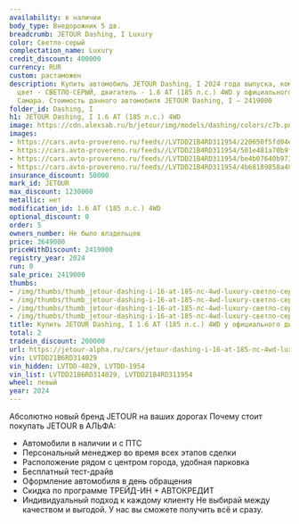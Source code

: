 ```yaml
---
availability: в наличии
body_type: Внедорожник 5 дв.
breadcrumb: JETOUR Dashing, I Luxury
color: Светло-серый
complectation_name: Luxury
credit_discount: 400000
currency: RUR
custom: растаможен
description: Купить автомобиль JETOUR Dashing, I 2024 года выпуска, комплектация Luxury,
  цвет - СВЕТЛО-СЕРЫЙ, двигатель - 1.6 AT (185 л.с.) 4WD у официального дилера в г.
  Самара. Стоимость данного автомобиля JETOUR Dashing, I – 2419000
folder_id: Dashing, I
h1: JETOUR Dashing, I 1.6 AT (185 л.с.) 4WD
image: https://cdn.alexsab.ru/b/jetour/img/models/dashing/colors/c7b.png
images:
- https://cars.avto-provereno.ru/feeds//LVTDD21B4RD311954/220650f5fd04ec55a62c097ef2f7985c.jpg
- https://cars.avto-provereno.ru/feeds//LVTDD21B4RD311954/501e481a70b9f72f6fa3ed56170320b5.jpg
- https://cars.avto-provereno.ru/feeds//LVTDD21B4RD311954/be4b07640b973df8870a60dc0dffd35c.jpg
- https://cars.avto-provereno.ru/feeds//LVTDD21B4RD311954/4b68189858a48a82bf10d663520a846c.jpg
insurance_discount: 50000
mark_id: JETOUR
max_discount: 1230000
metallic: нет
modification_id: 1.6 AT (185 л.с.) 4WD
optional_discount: 0
order: 5
owners_number: Не было владельцев
price: 3649000
priceWithDiscount: 2419000
registry_year: 2024
run: 0
sale_price: 2419000
thumbs:
- /img/thumbs/thumb_jetour-dashing-i-16-at-185-лс-4wd-luxury-светло-серый-2024_7985c_0.webp
- /img/thumbs/thumb_jetour-dashing-i-16-at-185-лс-4wd-luxury-светло-серый-2024_320b5_1.webp
- /img/thumbs/thumb_jetour-dashing-i-16-at-185-лс-4wd-luxury-светло-серый-2024_fd35c_2.webp
- /img/thumbs/thumb_jetour-dashing-i-16-at-185-лс-4wd-luxury-светло-серый-2024_a846c_3.webp
title: Купить JETOUR Dashing, I 1.6 AT (185 л.с.) 4WD у официального дилера в Самаре
total: 2
tradein_discount: 200000
url: https://jetour-alpha.ru/cars/jetour-dashing-i-16-at-185-лс-4wd-luxury-светло-серый-2024/
vin: LVTDD21B6RD314029
vin_hidden: LVTDD-4029, LVTDD-1954
vin_list: LVTDD21B6RD314029, LVTDD21B4RD311954
wheel: левый
year: 2024
---
```

Абсолютно новый бренд JETOUR на ваших дорогах
Почему стоит покупать JETOUR в АЛЬФА:
- Автомобили в наличии и с ПТС
- Персональный менеджер во время всех этапов сделки
- Расположение рядом с центром города, удобная парковка
- Бесплатный тест-драйв
- Оформление автомобиля в день обращения
- Скидка по программе ТРЕЙД-ИН + АВТОКРЕДИТ
- Индивидуальный подход  к каждому клиенту
Не выбирай между качеством и выгодой. У нас вы сможете получить всё и сразу.